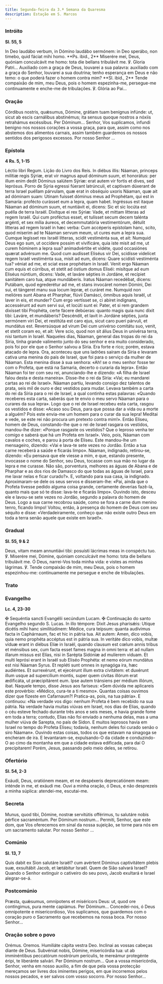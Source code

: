 ```yaml
---
title: Segunda-feira da 3.ª Semana da Quaresma
description: Estação em S. Marcos
---
```


### Intróito

**Sl. 55, 5**

<div class="side-by-side not-content">
  <span>
    In Deo laudábo verbum, in Dómino laudábo sermónem: in Deo sperábo, non timebo, quid fáciat mihi
    homo. **Ps. ibid., 2** Miserére mei, Deus, quóniam conculcávit me homo: tota die bellans
    tribulávit me. ℣. Gloria Patri...
  </span>
  <span>
    Auxiliado com a graça de Deus, louvarei a sua palavra: auxiliado com a graça do Senhor, louvarei
    a sua doutrina; tenho esperança em Deus e não temo: o que poderá fazer o homem contra mim? **Sl.
    ibid., 2** Tende compaixão de mim, meu Deus, pois o homem espezinha-me, persegue-me
    continuamente e enche-me de tribulações. ℣. Glória ao Pai...
  </span>
</div>

### Oração

<div class="side-by-side not-content">
  <span>
    Córdibus nostris, quǽsumus, Dómine, grátiam tuam benígnus infúnde: ut, sicut ab escis carnálibus
    abstinémus; ita sensus quoque nostros a nóxiis retrahámus excéssibus. Per Dóminum...
  </span>
  <span>
    Senhor, Vos suplicamos, infundi benigno nos nossos corações a vossa graça, para que, assim como
    nos abstemos dos alimentos carnais, assim também guardemos os nossos sentidos dos perigosos
    excessos. Por nosso Senhor ...
  </span>
</div>

### Epístola

**4 Rs. 5, 1-15**

<div class="side-by-side not-content">
  <span>Léctio libri Regum.</span>
  <span>Lição do Livro dos Reis.</span>
  <span>
    In diébus illis: Náaman, princeps milítiæ regis Sýriæ, erat vir magnus apud dóminum suum, et
    honorátus: per illum enim dedit Dóminus salútem Sýriæ: erat autem vir fortis et dives, sed
    leprósus. Porro de Sýria egressi fúerant latrúnculi, et captivam dúxerant de terra Israel
    puéllam párvulam, quæ erat in obséquio uxoris Náaman, quæ ait ad dóminam suam: Utinam fuísset
    dóminus meus ad Prophétam, qui est in Samaría: profécto curásset eum a lepra, quam habet.
    Ingréssus est itaque Náaman ad dóminum suum, et nuntiávit ei, dicens: Sic et sic locúta est
    puélla de terra Israël. Dixítque ei rex Sýriæ: Vade, et mittam lítteras ad regem Israël. Qui cum
    proféctus esset, et tulísset secum decem talénta argénti, et sex mília áureos, et decemmutatória
    vestimentórum, détulit lítteras ad regem Israël in hæc verba: Cum accéperis epístolam hanc,
    scito, quod míserim ad te Náaman servum meum, ut cures eum a lepra sua. Cumque legísset rex
    Israël lítteras, scidit vestiménta sua, et ait: Numquid Deus ego sum, ut occídere possim et
    vivificáre, quia iste misit ad me, ut curem hóminem a lepra sua? animadvértite et vidéte, quod
    occasiónes quærat advérsum me. Quod cum audísset Eliséus vir Dei, scidísse videlícet regem
    Israël vestiménta sua, misit ad eum, dicens: Quare scidísti vestiménta tua? véniat ad me, et
    sciat esse prophétam in Israël. Venit ergo Náaman cum equis et cúrribus, et stetit ad óstium
    domus Eliséi: misítque ad eum Eliséus núntium, dicens: Vade, et laváre sépties in Jordáne, et
    recípiet sanitátem caro tua, atque mundáberis. Iratus Náaman recedébat, dicens: Putábam, quod
    egrederétur ad me, et stans invocáret nomen Dómini, Dei sui, et tángeret manu sua locum lepræ,
    et curáret me. Numquid non melióres sunt Abana et Pharphar, flúvii Damásci, ómnibus aquis
    Israël, ut laver in eis, et munder? Cum ergo vertísset se, ci abíret indígnans, accessérunt ad
    eum servi sui, et locúti sunt ei: Pater, et si rem grandem dixísset tibi Prophéta, certe fácere
    debúeras: quanto magis quia nunc dixit tibi: Laváre, et mundáberis? Descéndit, et lavit in
    Jordáne sépties, juxta sermónem viri Dei, et restitúta est caro ejus, sicut caro pueri párvuli,
    et mundátus est. Reversúsque ad virum Dei cum univérso comitátu suo, venit, et stetit coram eo,
    et ait: Vere scio, quod non sit álius Deus in univérsa terra, nisi tantum in Israël.
  </span>
  <span>
    Naqueles dias, Náaman, general das tropas do rei da Síria, tinha grande valimento junto do seu
    senhor e era muito considerado, pois foi por ele que o Senhor salvou a Síria. Era forte e rico;
    porém, estava atacado de lepra. Ora, aconteceu que uns ladrões saíram da Síria e levaram cativa
    uma menina do país de Israel, que foi para o serviço da mulher de Náaman. Esta menina disse à
    sua senhora: «Ah! se o meu senhor fosse ter com o Profeta, que está na Samaria, decerto o
    curaria da lepra». Então Náaman foi ter com seu rei, anunciando-lhe e dizendo: «A filha de
    Israel falou desta e desta maneira». Disse-lhe o rei da Síria: «Vai; eu mandarei cartas ao rei
    de Israel». Náaman partiu, levando consigo dez talentos de prata, seis mil de ouro e dez
    vestidos para mudar. Levava também a carta do rei da Síria para o rei de Israel, a qual continha
    estas palavras: «Quando receberes esta carta, saberás que te envio o meu servo Náaman para o
    curares da sua lepra». Logo que o rei de Israel recebeu esta carta, rasgou os vestidos e disse:
    «Acaso sou Deus, para que possa dar a vida ou a morte a alguém? Pois este envia-me um homem para
    o curar da sua lepra! Meditai e vede, se este rei não procura um pretexto contra mim!». Então
    Eliseu, homem de Deus, constando-lhe que o rei de Israel rasgara os vestidos, mandou-lhe dizer:
    «Porque rasgaste os vestidos? Que o leproso venha ter comigo e saberá que há um Profeta em
    Israel». Veio, pois, Náaman com cavalos e coches, e parou à porta de Eliseu. Este mandou-lhe um
    mensageiro, dizendo: «Vai e lava-te sete vezes no Jordão. Então a tua carne receberá a saúde e
    ficarás limpo». Náaman, indignado, retirou-se, dizendo: «Eu pensava que ele viesse a mim, e que,
    estando presente, invocasse o nome do Senhor, seu Deus, tocasse com sua mão no lugar da lepra e
    me curasse. Não são, porventura, melhores as águas de Abana e de Pharphar e as dos rios de
    Damasco do que todas as águas de Israel, para me lavar nelas e ficar curado?». E, voltando para
    sua casa, ia indignado. Aproximaram-se dele os seus servos e disseram-lhe: «Pai, ainda que o
    Profeta tivesse pedido alguma coisa grande, certamente deverias fazê-la, quanto mais que só te
    disse: lava-te e ficarás limpo». Ouvindo isto, desceu ele e lavou-se sete vezes no Jordão,
    segundo a palavra do homem de Deus. Logo a sua carne recobrou saúde, como se fora a carne dum
    menino tenro, ficando limpo! Voltou, então, à presença do homem de Deus com seu séquito e disse:
    «Verdadeiramente, conheço que não existe outro Deus em toda a terra senão aquele que existe em
    Israel!».
  </span>
</div>

### Gradual

**Sl. 55, 9 & 2**

<div class="side-by-side not-content">
  <span>
    Deus, vitam meam annuntiávi tibi: posuísti lácrimas meas in conspéctu tuo. ℣. Miserére mei,
    Dómine, quóniam conculcávit me homo: tota die bellans tribulávit me.
  </span>
  <span>
    Ó Deus, narrei-Vos toda minha vida: e vistes as minhas lágrimas. ℣. Tende compaixão de mim, meu
    Deus, pois o homem espezinhou-me: continuamente me persegue e enche de tribulações.
  </span>
</div>

### Trato


<LinkCard href="/missal/quaresma/quartacinzas#trato" title="Trato Quarta-feira de Cinzas" />

### Evangelho

**Lc. 4, 23-30**

<div class="side-by-side not-content">
  <span>
    <span class="text-red-500">✠</span> Sequéntia sancti Evangélii secúndum Lucam.
  </span>
  <span>
    <span class="text-red-500">✠</span> Continuação do santo Evangelho segundo S. Lucas.
  </span>
  <span>
    In illo témpore: Dixit Jesus pharisǽis: Utique dicétis mihi hanc similitúdinem: Médice, cura
    teípsum: quanta audívimus facta in Caphárnaum, fac et hic in pátria tua. Ait autem: Amen, dico
    vobis, quia nemo prophéta accéptus est in pátria sua. In veritáte dico vobis, multæ víduæ erant
    in diébus Elíæ in Israël, quando clausum est cœlum annis tribus et ménsibus sex, cum facta esset
    fames magna in omni terra: et ad nullam illarum missus est Elías, nisi in Sarépta Sidóniæ ad
    mulíerem viduam. Et multi leprósi erant in Israël sub Eliséo Prophéta: et nemo eórum mundátus
    est nisi Náaman Syrus. Et repléti sunt omnes in synagóga ira, hæc audiéntes. Et surrexérunt, et
    ejecérunt illum extra civitátem: et duxérunt illum usque ad supercílium montis, super quem
    cívitas illórum erat ædificáta, ut præcipitárent eum. Ipse autem tránsiens per médium illórum,
    ibat.
  </span>
  <span>
    Naquele tempo, disse Jesus aos fariseus: «Sem dúvida me aplicareis este provérbio: «Médico,
    cura-te a ti mesmo». Quantas coisas ouvimos dizer que fizeste em Cafarnaum?! Pratica-as, pois,
    na tua pátria». E continuou: «Na verdade vos digo: nenhum Profeta é bem recebido na sua pátria.
    Na verdade havia muitas viúvas em Israel, nos dias de Elias, quando o céu esteve fechado durante
    três anos e seis meses, e havia grande fome em toda a terra; contudo, Elias não foi enviado a
    nenhuma delas, mas a uma mulher viúva de Sarepta, no país de Sidon. E muitos leprosos havia em
    Israel no tempo do Profeta Eliseu; todavia, nenhum deles foi curado senão o siro Náaman».
    Ouvindo estas coisas, todos os que estavam na sinagoga se encheram de ira. E levantaram-se,
    expulsando-O da cidade e conduzindo-O ao cimo da montanha em que a cidade estava edificada, para
    daí O precipitarem! Porém, Jesus, passando pelo meio deles, se retirou.
  </span>
</div>

### Ofertório

**Sl. 54, 2-3**

<div class="side-by-side not-content">
  <span>
    Exáudi, Deus, oratiónem meam, et ne despéxeris deprecatiónem meam: inténde in me, et exáudi me.
  </span>
  <span>
    Ouvi a minha oração, ó Deus, e não desprezeis a minha súplica: atendei-me, escutai-me.
  </span>
</div>

### Secreta

<div class="side-by-side not-content">
  <span>
    Munus, quod tibi, Dómine, nostræ servitútis offérimus, tu salutáre nobis pérfice sacraméntum.
    Per Dóminum nostrum...
  </span>
  <span>
    Permiti, Senhor, que este dom, que Vos oferecemos em sinal da nossa sujeição, se torne para nós
    em um sacramento salutar. Por nosso Senhor ...
  </span>
</div>

### Comúnio

**Sl. 13, 7**

<div class="side-by-side not-content">
  <span>
    Quis dabit ex Sion salutáre Israël? cum avértent Dóminus captivitátem plebis suæ, exsultábit
    Jacob, et lætábitur Israël.
  </span>
  <span>
    Quem de Sião salvará Israel? Quando o Senhor extinguir o cativeiro do seu povo, Jacob exultará e
    Israel alegrar-se-á.
  </span>
</div>

### Postcomúnio

<div class="side-by-side not-content">
  <span>
    Præsta, quǽsumus, omnípotens et miséricors Deus: ut, quod ore contíngimus, pura mente capiámus.
    Per Dóminum...
  </span>
  <span>
    Concedei-nos, ó Deus omnipotente e misericordioso, Vos suplicamos, que guardemos com o coração
    puro o Sacramento que recebemos na nossa boca. Por nosso Senhor...
  </span>
</div>

### Oração sobre o povo

<div class="side-by-side not-content">
  <span class="text-red-500 text-center">Orémus.</span>
  <span class="text-red-500 text-center">Oremos.</span>
  <span>Humiliáte cápita vestra Deo.</span>
  <span>Inclinai as vossas cabeças diante de Deus.</span>
  <span>
    Subvéniat nobis, Dómine, misericórdia tua: ut ab imminéntibus peccatórum nostrórum perículis, te
    mereámur protegénte éripi, te liberánte salvári. Per Dóminum nostrum...
  </span>
  <span>
    Que a vossa misericórdia, Senhor, venha em nosso auxílio, a fim de que pela vossa protecção
    mereçamos ser livres dos iminentes perigos, em que incorremos pelos nossos pecados, e ser salvos
    com vosso socorro. Por nosso Senhor...
  </span>
</div>
